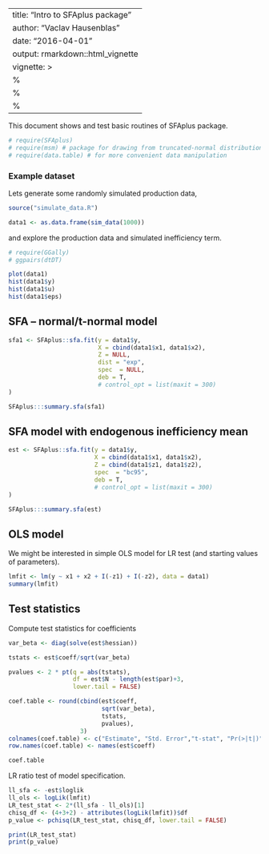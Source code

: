 ---
title: "Intro to SFAplus package"
author: "Vaclav Hausenblas"
date: "2016-04-01"
output: rmarkdown::html_vignette
vignette: >
  %\VignetteIndexEntry{Vignette Title}
  %\VignetteEngine{knitr::rmarkdown}
  %\VignetteEncoding{UTF-8}
  ---
  
  This document shows and test basic routines of SFAplus package.
  
  ```r
# require(SFAplus)
# require(msm) # package for drawing from truncated-normal distribution
# require(data.table) # for more convenient data manipulation
```


### Example dataset

Lets generate some randomly simulated production data,

```r
source("simulate_data.R")

data1 <- as.data.frame(sim_data(1000))

```

and explore the production data and simulated inefficiency term.

```r
# require(GGally)
# ggpairs(dtDT)

plot(data1)
hist(data1$y)
hist(data1$u)
hist(data1$eps)

```
## SFA -- normal/t-normal model

```r

sfa1 <- SFAplus::sfa.fit(y = data1$y,
                         X = cbind(data1$x1, data1$x2),
                         Z = NULL,    
                         dist = "exp",
                         spec  = NULL,
                         deb = T,
                         # control_opt = list(maxit = 300)
)

SFAplus:::summary.sfa(sfa1)
```


## SFA model with endogenous inefficiency mean 

```r

est <- SFAplus::sfa.fit(y = data1$y,
                        X = cbind(data1$x1, data1$x2),
                        Z = cbind(data1$z1, data1$z2),
                        spec  = "bc95",
                        deb = T,
                        # control_opt = list(maxit = 300)
)

SFAplus:::summary.sfa(est)
```


## OLS model

We might be interested in simple OLS model for LR test (and starting values of parameters).

```r

lmfit <- lm(y ~ x1 + x2 + I(-z1) + I(-z2), data = data1)
summary(lmfit)

```





<!-- # BOUNDS ------------------------------------------------------------------ -->
<!-- # set lower bounds, important for sigmas -->
<!-- lowerb <- c(-Inf, -Inf, -Inf, -Inf, -Inf, -Inf, -Inf, 0.0001, 0.0001) -->

<!-- # initpar = c(lmfit$coefficients[1:4], 0, lmfit$coefficients[5:6], 1, 1) -->
<!-- # OR -->
<!-- initpar = c(rep(0, 4+3), 1, 1) -->


<!-- # estimate by BFGS method with bounds -->
<!-- est <- optim(initpar, fn = ll, method = "BFGS", control = list(trace = F, REPORT = 1, maxit = 300), hessian = T, -->
<!--              nbeta = 4, ngamma = 3, -->
<!--              y = dtDT$y, -->
<!--              X = as.matrix(dtDT[, .(1, x1, x2, x1x2)]), -->
<!--              Z = as.matrix(dtDT[, .(1, z1, z2)])) -->
<!-- print(est) -->


## Test statistics 

Compute test statistics for coefficients
```r

var_beta <- diag(solve(est$hessian))

tstats <- est$coeff/sqrt(var_beta)

pvalues <- 2 * pt(q = abs(tstats), 
                  df = est$N - length(est$par)+3,
                  lower.tail = FALSE)

coef.table <- round(cbind(est$coeff, 
                          sqrt(var_beta), 
                          tstats, 
                          pvalues), 
                    3)
colnames(coef.table) <- c("Estimate", "Std. Error","t-stat", "Pr(>|t|)")
row.names(coef.table) <- names(est$coeff)

coef.table
```

LR ratio test of model specification.
```r
ll_sfa <- -est$loglik
ll_ols <- logLik(lmfit)
LR_test_stat <- 2*(ll_sfa - ll_ols)[1]
chisq_df <- (4+3+2) - attributes(logLik(lmfit))$df
p_value <- pchisq(LR_test_stat, chisq_df, lower.tail = FALSE)

print(LR_test_stat)
print(p_value)
```


